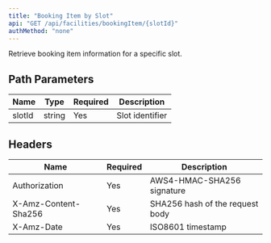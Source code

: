 ```yaml
---
title: "Booking Item by Slot"
api: "GET /api/facilities/bookingItem/{slotId}"
authMethod: "none"
---
```


Retrieve booking item information for a specific slot.

## Path Parameters


| Name | Type | Required | Description |
| --- | --- | --- | --- |
| slotId | string | Yes | Slot identifier |


## Headers


| Name | Required | Description |
| --- | --- | --- |
| Authorization | Yes | AWS4-HMAC-SHA256 signature |
| X-Amz-Content-Sha256 | Yes | SHA256 hash of the request body |
| X-Amz-Date | Yes | ISO8601 timestamp |

